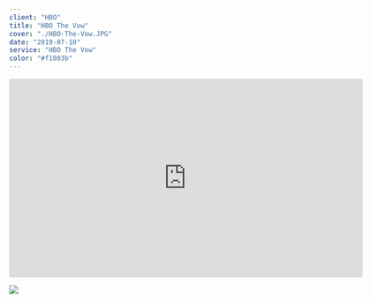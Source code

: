 ---
client: "HBO"
title: "HBO The Vow"
cover: "./HBO-The-Vow.JPG"
date: "2019-07-10"
service: "HBO The Vow"
color: "#f1803b"
---

<iframe title="vimeo-player" src="https://player.vimeo.com/video/765106256?h=37e6611db8" width="640" height="360" frameborder="0" allowfullscreen></iframe>

![](./HBO-The-Vow.JPG)
